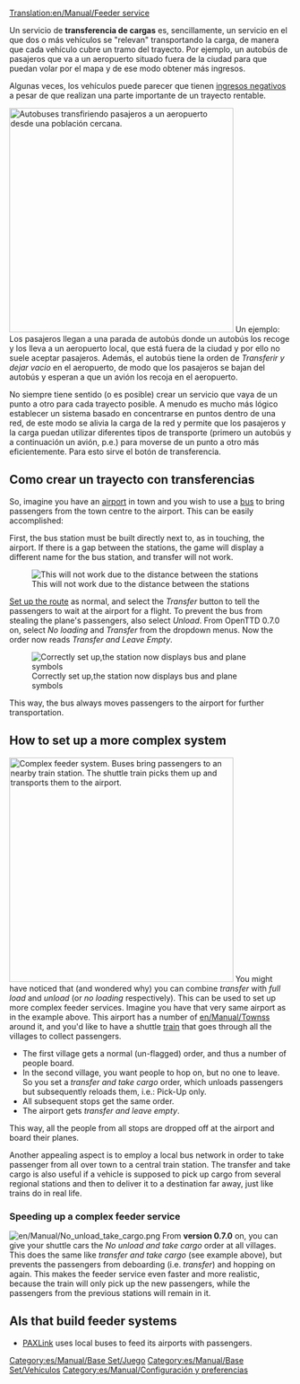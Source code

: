 [[Translation:en/Manual/Feeder service]]
{{es/Traducción|en/Manual/Feeder service|30}}

{{es/Nota|Si desea crear un servicio de [[es/Transferencia de cargas en dos sentidos|transferencia de cargas en dos sentidos]] consulte el artículo correspondiente. El método descrito en esta página sólo funciona para la transferencia de cargas en un único sentido.}}
Un servicio de '''transferencia de cargas''' es, sencillamente, un servicio en el que dos o más vehículos se "relevan" transportando la carga, de manera que cada vehículo cubre un tramo del trayecto. Por ejemplo, un autobús de pasajeros que va a un aeropuerto situado fuera de la ciudad para que puedan volar por el mapa y de ese modo obtener más ingresos.

Algunas veces, los vehículos puede parecer que tienen [[es/Ingresos negativos por servicios con transferencia de cargas|ingresos negativos]] a pesar de que realizan una parte importante de un trayecto rentable.

[[File:en/Manual/Feeder service.png|right|thumb|400px|Autobuses transfiriendo pasajeros a un aeropuerto desde una población cercana.]]
Un ejemplo: Los pasajeros llegan a una parada de autobús donde un autobús los recoge y los lleva a un aeropuerto local, que está fuera de la ciudad y por ello no suele aceptar pasajeros. Además, el autobús tiene la orden de ''Transferir y dejar vacio'' en el aeropuerto, de modo que los pasajeros se bajan del autobús y esperan a que un avión los recoja en el aeropuerto.

No siempre tiene sentido (o es posible) crear un servicio que vaya de un punto a otro para cada trayecto posible. A menudo es mucho más lógico establecer un sistema basado en concentrarse en puntos dentro de una red, de este modo se alivia la carga de la red y permite que los pasajeros y la carga puedan utilizar diferentes tipos de transporte (primero un autobús y a continuación un avión, p.e.) para moverse de un punto a otro más eficientemente. Para esto sirve el botón de transferencia.


==Como crear un trayecto con transferencias==
{{es/Pendiente de traducción}}
So, imagine you have an [[en/Manual/Airports|airport]] in town and you wish to use a [[en/Manual/Base Set/Road Vehicles/Buses|bus]] to bring passengers from the town centre to the airport. This can be easily accomplished: 

First, the bus station must be built directly next to, as in touching, the airport. If there is a gap between the stations, the game will display a different name for the bus station, and transfer will not work.

[[File:en/Manual/Feeder service wrong.png|none|frame|This will not work due to the distance between the stations]]

[[en/Manual/Construction|Set up the route]] as normal, and select the ''Transfer'' button to tell the passengers to wait at the airport for a flight. To prevent the bus from stealing the plane's passengers, also select ''Unload''. From OpenTTD 0.7.0 on, select ''No loading'' and ''Transfer'' from the dropdown menus. Now the order now reads ''Transfer and Leave Empty''. 

[[File:en/Manual/Feeder service correct.png|none|frame|Correctly set up,the station now displays bus and plane symbols]]

This way, the bus always moves passengers to the airport for further transportation.

==How to set up a more complex system==
[[File:en/Manual/Complex feeder system.png|right|thumb|400px|Complex feeder system. Buses bring passengers to an nearby train station. The shuttle train picks them up and transports them to the airport.]]
You might have noticed that (and wondered why) you can combine ''transfer'' with ''full load'' and ''unload'' (or ''no loading'' respectively). This can be used to set up more complex feeder services.
Imagine you have that very same airport as in the example above. This airport has a number of [[en/Manual/Towns]]s around it, and you'd like to have a shuttle [[en/Manual/Trains|train]] that goes through all the villages to collect passengers.

* The first village gets a normal (un-flagged) order, and thus a number of people board.
* In the second village, you want people to hop on, but no one to leave. So you set a ''transfer and take cargo'' order, which unloads passengers but subsequently reloads them, i.e.: Pick-Up only.
* All subsequent stops get the same order.
* The airport gets ''transfer and leave empty''.

This way, all the people from all stops are dropped off at the airport and board their planes.

Another appealing aspect is to employ a local bus network in order to take passenger from all over town to a central train station. The transfer and take cargo is also useful if a vehicle is supposed to pick up cargo from several regional stations and then to deliver it to a destination far away, just like trains do in real life.

=== Speeding up a complex feeder service ===
[[File:en/Manual/No unload take cargo.png|right]]
From '''version 0.7.0''' on, you can give your shuttle cars the ''No unload and take cargo'' order at all villages. This does the same like ''transfer and take cargo'' (see example above), but prevents the passengers from deboarding (i.e. ''transfer'') and hopping on again. This makes the feeder service even faster and more realistic, because the train will only pick up the new passengers, while the passengers from the previous stations will remain in it.
{{en/Feature|0.7}}

== AIs that build feeder systems ==
* [http://www.tt-forums.net/viewtopic.php?f=65&t=41518 PAXLink] uses local buses to feed its airports with passengers.

[[Category:es/Manual/Base Set/Juego]]
[[Category:es/Manual/Base Set/Vehículos]]
[[Category:es/Manual/Configuración y preferencias]]
